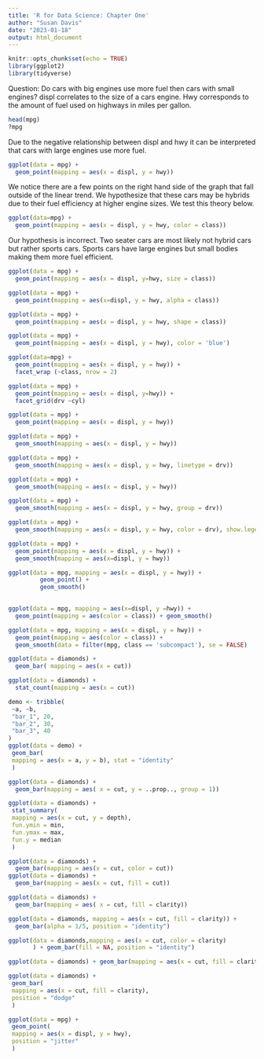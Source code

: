 ```yaml
---
title: 'R for Data Science: Chapter One'
author: "Susan Davis"
date: "2023-01-18"
output: html_document
---
```


```r
knitr::opts_chunk$set(echo = TRUE)
library(ggplot2)
library(tidyverse)
```

Question: Do cars with big engines use more fuel then cars with small engines? displ correlates to the size of a cars engine. Hwy corresponds to the amount of fuel used on highways in miles per gallon. 
```r
head(mpg)
?mpg
```

Due to the negative relationship between displ and hwy it can be interpreted that cars with large engines use more fuel. 
```r
ggplot(data = mpg) + 
  geom_point(mapping = aes(x = displ, y = hwy))
```

We notice there are a few points on the right hand side of the graph that fall outside of the linear trend. We hypothesize that these cars may be hybrids due to their fuel efficiency at higher engine sizes. We test this theory below. 
```r
ggplot(data=mpg) +
  geom_point(mapping = aes(x = displ, y = hwy, color = class))
```
Our hypothesis is incorrect. Two seater cars are most likely not hybrid cars but rather sports cars. Sports cars have large engines but small bodies making them more fuel efficient. 

```r
ggplot(data = mpg) + 
  geom_point(mapping = aes(x = displ, y=hwy, size = class))
```

```r
ggplot(data = mpg) +
  geom_point(mapping = aes(x=displ, y = hwy, alpha = class))

ggplot(data = mpg) + 
  geom_point(mapping = aes(x = displ, y = hwy, shape = class))
```
```r
ggplot(data = mpg) + 
  geom_point(mapping = aes(x = displ, y = hwy), color = 'blue')
```

```r
ggplot(data=mpg) +
  geom_point(mapping = aes(x = displ, y = hwy)) + 
  facet_wrap (~class, nrow = 2)
```
```r
ggplot(data = mpg) +
  geom_point(mapping = aes(x = displ, y=hwy)) +
  facet_grid(drv ~cyl)
```
```r
ggplot(data = mpg) +
  geom_point(mapping = aes(x = displ, y = hwy))

ggplot(data = mpg) + 
  geom_smooth(mapping = aes(x = displ, y = hwy))
```
```r
ggplot(data = mpg) + 
  geom_smooth(mapping = aes(x = displ, y = hwy, linetype = drv))

```
```r
ggplot(data = mpg) + 
  geom_smooth(mapping = aes(x = displ, y = hwy))

ggplot(data = mpg) + 
  geom_smooth(mapping = aes(x = displ, y = hwy, group = drv))

ggplot(data = mpg) + 
  geom_smooth(mapping = aes(x = displ, y = hwy, color = drv), show.legend = FALSE)
```
```r
ggplot(data = mpg) + 
  geom_point(mapping = aes(x = displ, y = hwy)) +
  geom_smooth(mapping = aes(x=displ, y = hwy))
```
```r
ggplot(data = mpg, mapping = aes(x = displ, y = hwy)) +
         geom_point() + 
         geom_smooth()
       
```

```r
ggplot(data = mpg, mapping = aes(x=displ, y =hwy)) +
  geom_point(mapping = aes(color = class)) + geom_smooth()
```
```r
ggplot(data = mpg, mapping = aes(x = displ, y = hwy)) + 
  geom_point(mapping = aes(color = class)) +
  geom_smooth(data = filter(mpg, class == 'subcompact'), se = FALSE)
```
```r
ggplot(data = diamonds) + 
  geom_bar( mapping = aes(x = cut))
```

```r
ggplot(data = diamonds) + 
  stat_count(mapping = aes(x = cut))
```
```r
demo <- tribble(
 ~a, ~b,
 "bar_1", 20,
 "bar_2", 30,
 "bar_3", 40
)
ggplot(data = demo) +
 geom_bar(
 mapping = aes(x = a, y = b), stat = "identity"
 )
```
```r
ggplot(data = diamonds) + 
  geom_bar(mapping = aes( x = cut, y = ..prop.., group = 1))
```
```r
ggplot(data = diamonds) +
 stat_summary(
 mapping = aes(x = cut, y = depth),
 fun.ymin = min,
 fun.ymax = max,
 fun.y = median
 )
```
```r
ggplot(data = diamonds) + 
  geom_bar(mapping = aes(x = cut, color = cut))
ggplot(data = diamonds) +
  geom_bar(mapping = aes(x = cut, fill = cut))
```
```r
ggplot(data = diamonds) +
  geom_bar(mapping = aes( x = cut, fill = clarity))
```

```r
ggplot(data = diamonds, mapping = aes(x = cut, fill = clarity)) +
  geom_bar(alpha = 1/5, position = "identity")

ggplot(data = diamonds,mapping = aes(x = cut, color = clarity)
       ) + geom_bar(fill = NA, position = "identity")
```
```r
ggplot(data = diamonds) + geom_bar(mapping = aes(x = cut, fill = clarity),position = "fill")
```
```r
ggplot(data = diamonds) +
 geom_bar(
 mapping = aes(x = cut, fill = clarity),
 position = "dodge"
 )
```
```r
ggplot(data = mpg) +
 geom_point(
 mapping = aes(x = displ, y = hwy),
 position = "jitter"
 )
```

